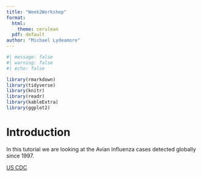```yaml
---
title: "Week2Workshop"
format: 
  html: 
    theme: cerulean
  pdf: default
author: "Michael Lydeamore"
---
```


```r
#| message: false
#| warning: false
#| echo: false

library(rmarkdown)
library(tidyverse)
library(knitr)
library(readr)
library(kableExtra)
library(ggplot2)
```

# Introduction

In this tutorial we are looking at the Avian Influenza cases detected globally since 1997.


[US CDC](https://www.cdc.gov/bird-flu/php/avian-flu-summary/chart-epi-curve-ah5n1.html)




